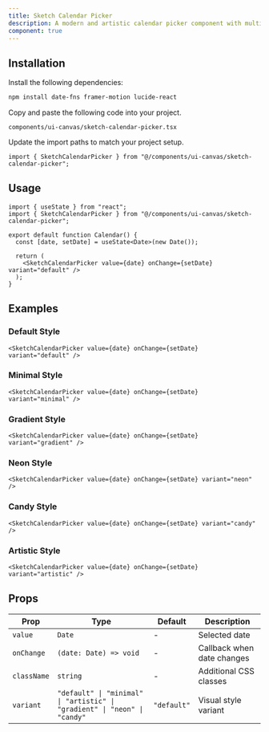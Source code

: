 ```yaml
---
title: Sketch Calendar Picker
description: A modern and artistic calendar picker component with multiple visual variants.
component: true
---
```


<ComponentPreview name="sketch-calendar-picker-demo" />

## Installation

<Steps>

<Step>Install the following dependencies:</Step>

```bash
npm install date-fns framer-motion lucide-react
```

<Step>Copy and paste the following code into your project.</Step>

`components/ui-canvas/sketch-calendar-picker.tsx`

<ComponentSource name="sketch-calendar-picker" />

<Step>Update the import paths to match your project setup.</Step>

```tsx
import { SketchCalendarPicker } from "@/components/ui-canvas/sketch-calendar-picker";
```

</Steps>

## Usage

```tsx
import { useState } from "react";
import { SketchCalendarPicker } from "@/components/ui-canvas/sketch-calendar-picker";

export default function Calendar() {
  const [date, setDate] = useState<Date>(new Date());

  return (
    <SketchCalendarPicker value={date} onChange={setDate} variant="default" />
  );
}
```

## Examples

### Default Style

```tsx
<SketchCalendarPicker value={date} onChange={setDate} variant="default" />
```

### Minimal Style

```tsx
<SketchCalendarPicker value={date} onChange={setDate} variant="minimal" />
```

### Gradient Style

```tsx
<SketchCalendarPicker value={date} onChange={setDate} variant="gradient" />
```

### Neon Style

```tsx
<SketchCalendarPicker value={date} onChange={setDate} variant="neon" />
```

### Candy Style

```tsx
<SketchCalendarPicker value={date} onChange={setDate} variant="candy" />
```

### Artistic Style

```tsx
<SketchCalendarPicker value={date} onChange={setDate} variant="artistic" />
```

## Props

| Prop        | Type                                                                      | Default     | Description                |
| ----------- | ------------------------------------------------------------------------- | ----------- | -------------------------- |
| `value`     | `Date`                                                                    | -           | Selected date              |
| `onChange`  | `(date: Date) => void`                                                    | -           | Callback when date changes |
| `className` | `string`                                                                  | -           | Additional CSS classes     |
| `variant`   | `"default" \| "minimal" \| "artistic" \| "gradient" \| "neon" \| "candy"` | `"default"` | Visual style variant       |
